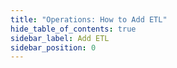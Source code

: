 ```yaml
---
title: "Operations: How to Add ETL"
hide_table_of_contents: true
sidebar_label: Add ETL
sidebar_position: 0
---
```





<LanguageSwitcher supportedLanguages={supportedLanguages} />

<LanguageContent language="csharp">
   <AddEtlCsharp />
</LanguageContent>

<LanguageContent language="java">
   <AddEtlJava />
</LanguageContent>

<LanguageContent language="nodejs">
   <AddEtlNodejs />
</LanguageContent>


<!---
### Server
- [Basics](../../../../server/ongoing-tasks/etl/basics)
- [RavenDB ETL](../../../../server/ongoing-tasks/etl/raven)
- [SQL ETL](../../../../server/ongoing-tasks/etl/sql)
- [Elasticsearch ETL](../../../../server/ongoing-tasks/etl/elasticsearch)

### Studio
- [RavenDB ETL Task](../../../../studio/database/tasks/ongoing-tasks/ravendb-etl-task)

### Connection Strings
- [Add](../../../../client-api/operations/maintenance/connection-strings/add-connection-string)
- [Get](../../../../client-api/operations/maintenance/connection-strings/get-connection-string)
- [Remove](../../../../client-api/operations/maintenance/connection-strings/remove-connection-string)

### ETL
- [Basics](../../../../server/ongoing-tasks/etl/basics)
- [RavenDB ETL](../../../../server/ongoing-tasks/etl/raven)
- [SQL ETL](../../../../server/ongoing-tasks/etl/sql)


-->